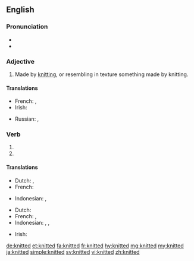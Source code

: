 ==English==

===Pronunciation===
* {{IPA|/ˈnɪtəd/|lang=en}}
* {{audio|en-us-knitted.ogg|Audio (US)|lang=en}}

===Adjective===
{{en-adj|-}}

# Made by [[knit]]ting, or resembling in texture something made by knitting.

====Translations====
{{trans-top|Made by knitting}}
* French: {{t+|fr|tricoté|m}},  {{t+|fr|tricotée|f}}
* Irish: {{t|ga|cniotáilte}}
{{trans-mid}}
* Russian: {{t+|ru|вязаный|sc=Cyrl}}, {{t+|ru|трикотажный|sc=Cyrl}}
{{trans-bottom}}

===Verb===
{{head|en|verb form}}

# {{en-simple past of|knit}}
# {{past participle of|knit|lang=en}}

====Translations====
{{trans-top|simple past of knit}}
* Dutch: {{t+|nl|breide}}, {{t+|nl|breiden}}
* French: {{t+|fr|tricoter|alt=avoir tricoté}}
{{trans-mid}}
* Indonesian: {{t+|id|rajut}}, {{t+|id|rajut|alt=merajut}}
{{trans-bottom}}

{{trans-top|past participle of knit}}
* Dutch: {{t+|nl|gebreid}}
* French: {{t+|fr|tricoté|m}},  {{t+|fr|tricotée|f}}
* Indonesian: {{t+|id|rajut}}, {{t+|id|rajut|alt=merajut}}, {{t+|id|rajut|alt=dirajut}}
{{trans-mid}}
* Irish: {{t|ga|cniotáilte}}
{{trans-bottom}}

[[de:knitted]]
[[et:knitted]]
[[fa:knitted]]
[[fr:knitted]]
[[hy:knitted]]
[[mg:knitted]]
[[my:knitted]]
[[ja:knitted]]
[[simple:knitted]]
[[sv:knitted]]
[[vi:knitted]]
[[zh:knitted]]